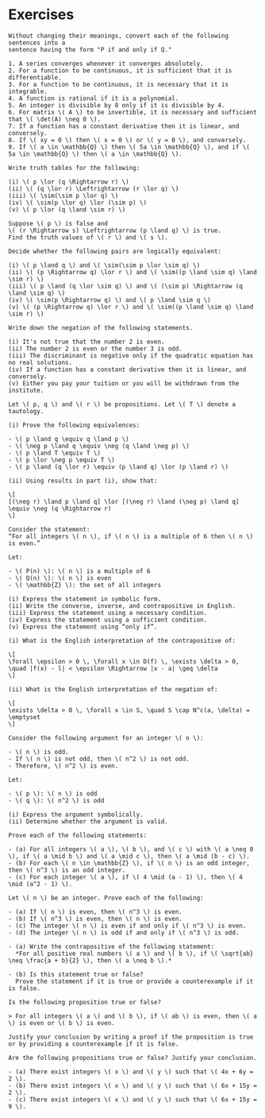 # Exercises

```{exercise}
Without changing their meanings, convert each of the following sentences into a
sentence having the form "P if and only if Q."

1. A series converges whenever it converges absolutely.  
2. For a function to be continuous, it is sufficient that it is differentiable.
3. For a function to be continuous, it is necessary that it is integrable.  
4. A function is rational if it is a polynomial.  
5. An integer is divisible by 8 only if it is divisible by 4.
6. For matrix \( A \) to be invertible, it is necessary and sufficient that \( \det(A) \neq 0 \).  
7. If a function has a constant derivative then it is linear, and conversely.  
8. If \( xy = 0 \) then \( x = 0 \) or \( y = 0 \), and conversely.  
9. If \( a \in \mathbb{Q} \) then \( 5a \in \mathbb{Q} \), and if \( 5a \in \mathbb{Q} \) then \( a \in \mathbb{Q} \).
```

```{exercise}

Write truth tables for the following:

(i) \( p \lor (q \Rightarrow r) \)  
(ii) \( (q \lor r) \Leftrightarrow (r \lor q) \)  
(iii) \( \sim(\sim p \lor q) \)  
(iv) \( \sim(p \lor q) \lor (\sim p) \)  
(v) \( p \lor (q \land \sim r) \)

```

```{exercise}

Suppose \( p \) is false and  
\( (r \Rightarrow s) \Leftrightarrow (p \land q) \) is true.  
Find the truth values of \( r \) and \( s \).

```

```{exercise}

Decide whether the following pairs are logically equivalent:

(i) \( p \land q \) and \( \sim(\sim p \lor \sim q) \)  
(ii) \( (p \Rightarrow q) \lor r \) and \( \sim((p \land \sim q) \land \sim r) \)  
(iii) \( p \land (q \lor \sim q) \) and \( (\sim p) \Rightarrow (q \land \sim q) \)  
(iv) \( \sim(p \Rightarrow q) \) and \( p \land \sim q \)  
(v) \( (p \Rightarrow q) \lor r \) and \( \sim((p \land \sim q) \land \sim r) \)
```


```{exercise}
Write down the negation of the following statements.

(i) It's not true that the number 2 is even.  
(ii) The number 2 is even or the number 3 is odd.  
(iii) The discriminant is negative only if the quadratic equation has no real solutions.  
(iv) If a function has a constant derivative then it is linear, and conversely.  
(v) Either you pay your tuition or you will be withdrawn from the institute.
```


```{exercise}

Let \( p, q \) and \( r \) be propositions. Let \( T \) denote a tautology.

(i) Prove the following equivalences:

- \( p \land q \equiv q \land p \)
- \( \neg p \land q \equiv \neg (q \land \neg p) \)
- \( p \land T \equiv T \)
- \( p \lor \neg p \equiv T \)
- \( p \land (q \lor r) \equiv (p \land q) \lor (p \land r) \)

(ii) Using results in part (i), show that:

\[
[(\neg r) \land p \land q] \lor [(\neg r) \land (\neg p) \land q] \equiv \neg (q \Rightarrow r)
\]
```

```{exercise}

Consider the statement:  
“For all integers \( n \), if \( n \) is a multiple of 6 then \( n \) is even.”

Let:  
  
- \( P(n) \): \( n \) is a multiple of 6  
- \( Q(n) \): \( n \) is even  
- \( \mathbb{Z} \): the set of all integers

(i) Express the statement in symbolic form.  
(ii) Write the converse, inverse, and contrapositive in English.  
(iii) Express the statement using a necessary condition.  
(iv) Express the statement using a sufficient condition.  
(v) Express the statement using “only if”.
```

```{exercise}

(i) What is the English interpretation of the contrapositive of:

\[
\forall \epsilon > 0 \, \forall x \in D(f) \, \exists \delta > 0, \quad |f(x) - l| < \epsilon \Rightarrow |x - a| \geq \delta
\]

(ii) What is the English interpretation of the negation of:

\[
\exists \delta > 0 \, \forall x \in S, \quad S \cap N^c(a, \delta) = \emptyset
\]

```

```{exercise}

Consider the following argument for an integer \( n \):

- \( n \) is odd.  
- If \( n \) is not odd, then \( n^2 \) is not odd.  
- Therefore, \( n^2 \) is even.

Let:  
  
- \( p \): \( n \) is odd  
- \( q \): \( n^2 \) is odd

(i) Express the argument symbolically.  
(ii) Determine whether the argument is valid.

```


```{exercise}
Prove each of the following statements:

- (a) For all integers \( a \), \( b \), and \( c \) with \( a \neq 0 \), if \( a \mid b \) and \( a \mid c \), then \( a \mid (b - c) \).
- (b) For each \( n \in \mathbb{Z} \), if \( n \) is an odd integer, then \( n^3 \) is an odd integer.
- (c) For each integer \( a \), if \( 4 \mid (a - 1) \), then \( 4 \mid (a^2 - 1) \).
```

```{exercise}

Let \( n \) be an integer. Prove each of the following:

- (a) If \( n \) is even, then \( n^3 \) is even.
- (b) If \( n^3 \) is even, then \( n \) is even.
- (c) The integer \( n \) is even if and only if \( n^3 \) is even.
- (d) The integer \( n \) is odd if and only if \( n^3 \) is odd.
```

```{exercise}
- (a) Write the contrapositive of the following statement:  
  *For all positive real numbers \( a \) and \( b \), if \( \sqrt{ab} \neq \frac{a + b}{2} \), then \( a \neq b \).*

- (b) Is this statement true or false?  
  Prove the statement if it is true or provide a counterexample if it is false.
```

```{exercise}
Is the following proposition true or false?

> For all integers \( a \) and \( b \), if \( ab \) is even, then \( a \) is even or \( b \) is even.

Justify your conclusion by writing a proof if the proposition is true or by providing a counterexample if it is false.
```

```{exercise}
Are the following propositions true or false? Justify your conclusion.

- (a) There exist integers \( x \) and \( y \) such that \( 4x + 6y = 2 \).
- (b) There exist integers \( x \) and \( y \) such that \( 6x + 15y = 2 \).
- (c) There exist integers \( x \) and \( y \) such that \( 6x + 15y = 9 \).
```
